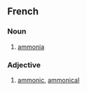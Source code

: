 ==French==

===Noun===
{{fr-noun-unc|m}}

# {{inorganic compound}} [[ammonia]]

===Adjective===
{{fr-adj|feminine=ammoniaque}}

# {{inorganic chemistry}} [[ammonic]], [[ammonical]]